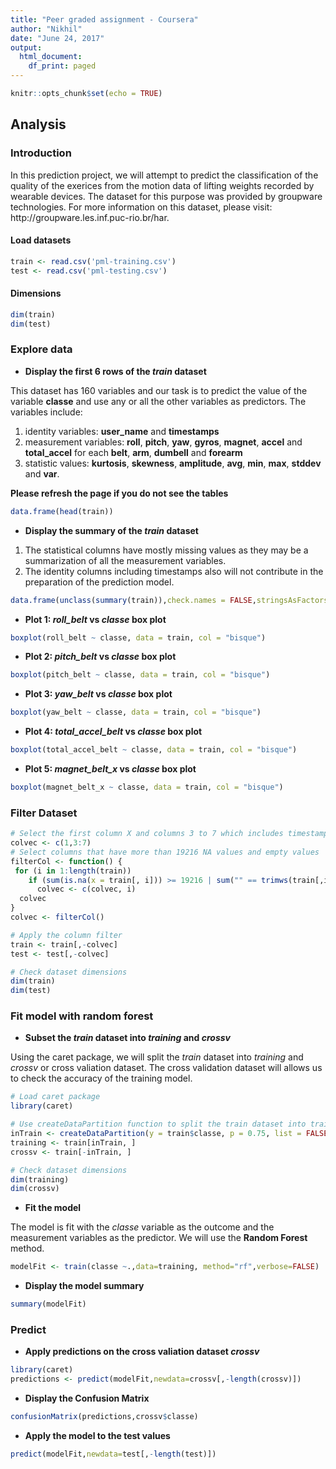 ```yaml
---
title: "Peer graded assignment - Coursera"
author: "Nikhil"
date: "June 24, 2017"
output: 
  html_document:
    df_print: paged
---
```


```r
knitr::opts_chunk$set(echo = TRUE)
```

## Analysis {.tabset}


### Introduction
In this prediction project, we will attempt to predict the  classification of the quality of the exerices from the motion data of lifting weights recorded by wearable devices. The dataset for this purpose was provided by groupware technologies. For more information on this dataset, please visit: http://groupware.les.inf.puc-rio.br/har. 

#### Load datasets 
```r
train <- read.csv('pml-training.csv')
test <- read.csv('pml-testing.csv')
```

#### Dimensions
```r
dim(train)
dim(test)
```

### Explore data 



 - **Display the first 6 rows of the *train* dataset** 

This dataset has 160 variables and our task is to predict the value of the variable **classe** and use any or all the other variables as predictors. The variables include:
 
1. identity variables: **user_name** and **timestamps**
2. measurement variables: **roll**, **pitch**, **yaw**, **gyros**, **magnet**, **accel** and **total_accel** for each **belt**, **arm**, **dumbell** and **forearm**  
3. statistic values: **kurtosis**, **skewness**, **amplitude**, **avg**, **min**, **max**, **stddev** and **var**.

**Please refresh the page if you do not see the tables**
```r
data.frame(head(train))
```
 - **Display the summary of the *train* dataset**
1. The statistical columns have mostly missing values as they may be a summarization of all the measurement variables. 
2. The identity columns including timestamps also will not contribute in the preparation of the prediction model.
```r
data.frame(unclass(summary(train)),check.names = FALSE,stringsAsFactors = FALSE)
```

 - **Plot 1: *roll_belt* vs *classe* box plot **
 
```r
boxplot(roll_belt ~ classe, data = train, col = "bisque")
```

 - **Plot 2:  *pitch_belt* vs *classe* box plot **
 
```r
boxplot(pitch_belt ~ classe, data = train, col = "bisque")
```

 - **Plot 3:  *yaw_belt* vs *classe* box plot**
 
```r
boxplot(yaw_belt ~ classe, data = train, col = "bisque")
```

 - **Plot 4:  *total_accel_belt* vs *classe* box plot**
```r
boxplot(total_accel_belt ~ classe, data = train, col = "bisque")
```

 - **Plot 5:  *magnet_belt_x* vs *classe* box plot**
 
```r
boxplot(magnet_belt_x ~ classe, data = train, col = "bisque")
```


### Filter Dataset

```r
# Select the first column X and columns 3 to 7 which includes timestamps and other unnecessary information
colvec <- c(1,3:7) 
# Select columns that have more than 19216 NA values and empty values
filterCol <- function() {
 for (i in 1:length(train))
    if (sum(is.na(x = train[, i])) >= 19216 | sum("" == trimws(train[,i])) >= 19216)
      colvec <- c(colvec, i)
  colvec
}
colvec <- filterCol() 

# Apply the column filter
train <- train[,-colvec]
test <- test[,-colvec]

# Check dataset dimensions
dim(train)
dim(test)
```


### Fit model with random forest
 - **Subset the *train* dataset into *training* and *crossv* **

Using the caret package, we will split the *train* dataset into *training* and *crossv* or cross valiation dataset. The cross validation dataset will allows us to check the accuracy of the training model.

```r
# Load caret package
library(caret)

# Use createDataPartition function to split the train dataset into training and crossv
inTrain <- createDataPartition(y = train$classe, p = 0.75, list = FALSE)
training <- train[inTrain, ]
crossv <- train[-inTrain, ]

# Check dataset dimensions
dim(training)
dim(crossv)
```
 - **Fit the model**

The model is fit with the *classe* variable as the outcome and the measurement variables as the predictor. We will use the **Random Forest** method.

```r

modelFit <- train(classe ~.,data=training, method="rf",verbose=FALSE)

```
 - **Display the model summary**
```r
summary(modelFit)
```

### Predict
 -  **Apply predictions on the cross valiation dataset *crossv* **
```r
library(caret)
predictions <- predict(modelFit,newdata=crossv[,-length(crossv)])
```
 - **Display the Confusion Matrix**
```r
confusionMatrix(predictions,crossv$classe)
```
 - **Apply the model to the test values**
```r
predict(modelFit,newdata=test[,-length(test)])
```
